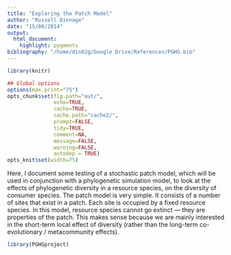 ```yaml
---
title: "Exploring the Patch Model"
author: "Russell Dinnage"
date: "15/08/2014"
output: 
  html_document:
    highlight: pygments
bibliography: "/home/din02g/Google Drive/References/PGHG.bib"
---
```


```r
library(knitr)

## Global options
options(max.print="75")
opts_chunk$set(fig.path="out/",
               echo=TRUE,
               cache=TRUE,
               cache.path="cache2/",
               prompt=FALSE,
               tidy=TRUE,
               comment=NA,
               message=FALSE,
               warning=FALSE,
               autodep = TRUE)
opts_knit$set(width=75)
```

Here, I document some testing of a stochastic patch model, which will be used in conjunction with a phylogenetic simulation model, to look at the effects of phylogenetic diversity in a resource species, on the diversity of consumer species. The patch model is very simple. It consists of a number of sites that exist in a patch. Each site is occupied by a fixed resource species. In this model, resource species cannot go extinct --- they are properties of the patch. This makes sense because we are mainly interested in the short-term local effect of diversity (rather than the long-term co-evolutionary / metacommunity effects).

```r
library(PGHGproject)
```